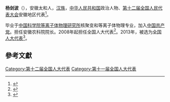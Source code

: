'''杨剑波'''（{{bd|1957年||}}），安徽太和人，[[汉族|汉族]]，[[中华人民共和国|中华人民共和国]]政治人物、[[第十二届全国人民代表大会|第十二届全国人民代表大会]]安徽地区代表<ref>{{cite web|author=新华网|title=第十一届全国人大代表|url=http://news.xinhuanet.com/ziliao/2008-03/03/content_7708230.htm?node=36628|publisher=新华网|accessdate=2014-01-07|archive-date=2014-01-10|archive-url=https://web.archive.org/web/20140110211415/http://news.xinhuanet.com/ziliao/2008-03/03/content_7708230.htm?node=36628|dead-url=no}}</ref>。

毕业于[[中国科学院等离子体物理研究所|中国科学院等离子体物理研究所]]核聚变和等离子体物理专业，加入[[中国共产党|中国共产党]]。担任安徽农科院院长。2008年起担任全国人大代表<ref>{{cite news|title=全国人大代表信息-杨剑波|url= http://210.82.31.1:8084/delegate/viewDelegate.action?dbid=110992|accessdate=2013-04-05|newspaper=全国人大网|archive-url=https://web.archive.org/web/20140407063810/http://www.npc.gov.cn/delegate/viewDelegate.action?dbid=110992|archive-date=2014-04-07|dead-url=yes}}</ref>。2013年，被选为[[全国人大代表|全国人大代表]]<ref>{{cite news|title=全国人大代表信息-杨剑波|url= http://210.82.31.1:8084/delegate/viewDelegate.action?dbid=120962|accessdate=2013-03-28|newspaper=全国人大网|archive-url=https://web.archive.org/web/20140407063531/http://www.npc.gov.cn/delegate/viewDelegate.action?dbid=120962|archive-date=2014-04-07|dead-url=yes}}</ref>。

==參考文獻==
{{reflist}}
{{中国政治人物小作品}}

[[Category:第十二届全国人大代表|Category:第十二届全国人大代表]]
[[Category:第十一届全国人大代表|Category:第十一届全国人大代表]]